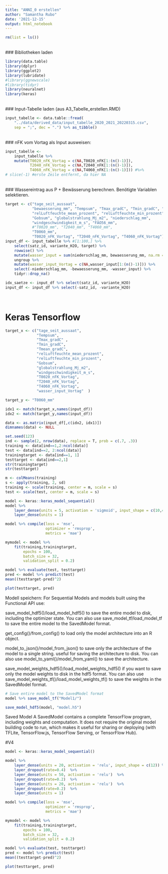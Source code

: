 ```yaml
---
title: "ANNI_0 erstellen"
author: "Samantha Rubo"
date: '2021-12-15'
output: html_notebook
---
```

```r
rm(list = ls())
```
\
### Bibliotheken laden
```r
library(data.table)
library(dplyr)
library(ggplot2)
library(lubridate)
#library(ggnewscale)
#library(tidyr)
library(neuralnet)
library(keras)
```
\
### Input-Tabelle laden (aus A3_Tabelle_erstellen.RMD)
```r
input_tabelle <- data.table::fread(
    "../data/derived_data/input_tabelle_2020_2021_20220315.csv", 
    sep = ";", dec = ".") %>% as_tibble()
```
\
### nFK vom Vortag als Input ausweisen:
```r
input_tabelle <- 
    input_tabelle %>%
    mutate(T0020_nFK_Vortag = c(NA,T0020_nFK[1:(n()-1)]),
           T2040_nFK_Vortag = c(NA,T2040_nFK[1:(n()-1)]),
           T4060_nFK_Vortag = c(NA,T4060_nFK[1:(n()-1)])) #%>%
# slice(-1) #erste Zeile entfernt, da hier NA
```
\
### Wassereintrag aus P + Bewässerung berechnen. Benötigte Variablen selektieren.
```r
target <- c("tage_seit_aussaat", 
            "bewaesserung_mm", "Tempsum", "Tmax_gradC", "Tmin_gradC", "Tmean_gradC", 
            "relLuftfeuchte_mean_prozent", "relLuftfeuchte_min_prozent", 
            "Gobsum", "globalstrahlung_Mj_m2", "niederschlag_mm", 
            "windgeschwindigkeit_m_s", "FAO56_mm", 
            #"T0020_mm", "T2040_mm", "T4060_mm", 
            "T0060_mm",
            "T0020_nFK_Vortag", "T2040_nFK_Vortag", "T4060_nFK_Vortag")
input_df <- input_tabelle %>% #[1:100,] %>%
    select(satz_id, variante_H2O, target) %>%
    rowwise() %>%
    mutate(wasser_input = sum(niederschlag_mm, bewaesserung_mm, na.rm = TRUE)) %>%
    ungroup %>%
    mutate(wasser_input_Vortag = c(NA,wasser_input[1:(n()-1)])) %>%
    select(-niederschlag_mm, -bewaesserung_mm, -wasser_input) %>%
    tidyr::drop_na()

idx_saetze <- input_df %>% select(satz_id, variante_H2O)
input_df <- input_df %>% select(-satz_id, -variante_H2O)

```
\

# Keras Tensorflow
```r
target_x <- c("tage_seit_aussaat",
              "Tempsum",
              "Tmax_gradC" ,
              "Tmin_gradC",
              "Tmean_gradC",
              "relLuftfeuchte_mean_prozent",
              "relLuftfeuchte_min_prozent",
              "Gobsum",
              "globalstrahlung_Mj_m2",
              "windgeschwindigkeit_m_s",
              "T0020_nFK_Vortag",
              "T2040_nFK_Vortag",
              "T4060_nFK_Vortag",           
              "wasser_input_Vortag"  )

target_y <- "T0060_mm" 

idx1 <- match(target_x,names(input_df))
idx2 <- match(target_y,names(input_df))

```


```r
data <- as.matrix(input_df[,c(idx2, idx1)])
dimnames(data) <- NULL
```


```r
set.seed(123)
ind <- sample(2, nrow(data), replace = T, prob = c(.7, .3))
training <- data[ind==1,2:ncol(data)]
test <- data[ind==2, 2:ncol(data)]
trainingtarget <- data[ind==1, 1]
testtarget <- data[ind==2,1]
str(trainingtarget)
str(testtarget)
```
```r
m <- colMeans(training)
s <- apply(training, 2, sd)
training <- scale(training, center = m, scale = s)
test <- scale(test, center = m, scale = s)
```

```r
model <- keras::keras_model_sequential()
model %>%
    layer_dense(units = 5, activation = 'sigmoid', input_shape = c(10,4)) %>%
    layer_dense(units = 1)
```

```r
model %>% compile(loss = 'mse',
                  optimizer = 'rmsprop',
                  metrics = 'mae')
```

```r
mymodel <- model %>%
    fit(training,trainingtarget,
        epochs = 100,
        batch_size = 32,
        validation_split = 0.2)
```

```r
model %>% evaluate(test, testtarget)
pred <- model %>% predict(test)
mean((testtarget-pred)^2)
```
```r
plot(testtarget, pred)
```
Modell speichern:
For Sequential Models and models built using the Functional API use:

save_model_hdf5()/load_model_hdf5() 
    to save the entire model to disk, including the optimizer state. 
    You can also use save_model_tf/load_model_tf to save the entire model to the SavedModel format.

get_config()/from_config() 
    to load only the model architecture into an R object.

model_to_json()/model_from_json() 
    to save only the architecture of the model to a single string.
    useful for saving the architecture to disk. 
    You can also use model_to_yaml()/model_from_yaml() to save the architecture.

save_model_weights_hdf5()/load_model_weights_hdf5() 
    if you want to save only the model weights to disk in the hdf5 format. 
    You can also use save_model_weights_tf()/load_model_weights_tf() to save the weights in the SavedModel format.

```r
# Save entire model to the SavedModel format
model %>% save_model_tf("Model1/")

save_model_hdf5(model, "model.h5")
```

Saved Model
A SavedModel contains a complete TensorFlow program, including weights and computation. It does not require the original model building code to run, which makes it useful for sharing or deploying (with TFLite, TensorFlow.js, TensorFlow Serving, or TensorFlow Hub).


#V4

```r
model <- keras::keras_model_sequential()

model %>%
    layer_dense(units = 20, activation = 'relu', input_shape = c(12)) %>%
    layer_dropout(rate=0.4)  %>%
    layer_dense(units = 50, activation = 'relu')  %>%
    layer_dropout(rate=0.2)  %>%
    layer_dense(units = 20, activation = 'relu')  %>%
    layer_dropout(rate=0.2)  %>%
    layer_dense(units = 1)
```

```r
model %>% compile(loss = 'mse',
                  optimizer = 'rmsprop',
                  metrics = 'mae')
```

```r
mymodel <- model %>%
    fit(training,trainingtarget,
        epochs = 100,
        batch_size = 32,
        validation_split = 0.2)
```

```r
model %>% evaluate(test, testtarget)
pred <- model %>% predict(test)
mean((testtarget-pred)^2)
```
```r
plot(testtarget, pred)
```


